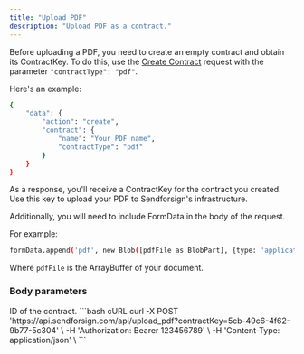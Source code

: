 ```yaml
---
title: "Upload PDF"
description: "Upload PDF as a contract."
---
```


Before uploading a PDF, you need to create an empty contract and obtain its ContractKey. 
To do this, use the [Create Contract](/api-reference/contract/create) 
request with the parameter `"contractType": "pdf"`.

Here's an example:
```bash cURL
{
    "data": {
        "action": "create",
        "contract": {
            "name": "Your PDF name",
            "contractType": "pdf"
        }
    }
}
```

As a response, you'll receive a ContractKey for the contract you created. 
Use this key to upload your PDF to Sendforsign's infrastructure.

Additionally, you will need to include FormData in the body of the request. 

For example:

```bash cURL
formData.append('pdf', new Blob([pdfFile as BlobPart], {type: 'application/pdf'})) 
```

Where `pdfFile` is the ArrayBuffer of your document.

### Body parameters

<ParamField body="contractKey" type="string" required>
  ID of the contract.
</ParamField>

<RequestExample>
```bash cURL
curl -X POST 'https://api.sendforsign.com/api/upload_pdf?contractKey=5cb-49c6-4f62-9b77-5c304' \
     -H 'Authorization: Bearer 123456789' \
     -H 'Content-Type: application/json' \
```
</RequestExample>
